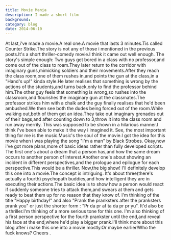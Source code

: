 ```yaml
---
title: Movie Mania
description: I made a short film
background:
category: blog
date: 2014-06-10
---
```


At last,i've made a movie.A real one.A movie that lasts 3 minutes.Tis called Counter Strike.The story is not any of those i mentioned in the previous posts.It's a short thriller-comedy movie.I think it came out well enough.
The story's simple enough:
Two guys get bored in a class with no professor,and come out of the class to roam.They later return to the corridor with imaginary guns,mimicking soldiers and their movements.After they reach the class room,one of them rushes in,and points the gun at the class,in a "Hand's up!" kinda style.He later realises that something is wrong by the actions of the students,and turns back,only to find the professor behind him.The other guy feels that something is wrong,so rushes into the classroom,and flourishes the imaginary gun at the classmates.The professor strikes him with a chalk and the guy finally realises that he'd been ambushed.We then see both the dudes being forced out of the room.While walking out,both of them get an idea.They take out imaginary grenades out of their bags,and after counting down to 3,throw it into the class room and run away merrily.
This was supposed to be shown in a hilarious manner.I think i've been able to make it the way i imagined it.
See, the most important thing for me is the music.Music's the soul of the movie.I got the idea for this movie when i was playing the song "I'm a man" by Black Strobes.
Okay,now i've got more plans,more of basic ideas rather than fully developed scripts.
The first one's about a dream that a person has,and how the same dream occurs to another person of interest.Another one's about showing an incident in different perspectives,and the prologue and epilogue for each perspective.This would be a thriller.
Now,the big show!
I'll definitely develop this one into a movie.The concept is intriguing.
It's about three(there's actually a fourth) psychopath buddies,and how intelligent they are in executing their actions.The basic idea is to show how a person would react if suddenly someone tries to attack them,and swears at them and gets ready to beat them up for no reason that they know of.
I'm thinking of the title "Happy birthday!" and also "Prank the pranksters after the pranksters prank you" or just the shorter form : "Pr da pr af ta da pr pr yu".
It'd also be a thriller.I'm thinking of a more serious tone for this one.
I'm also thinking of a first person perspective for the fourth prankster until the end,and reveal his face at the end,where he'd play a bigger prank.I'll think more about this blog after i make this one into a movie mostly.Or maybe earlier!Who the fuck knows? Cheers .
